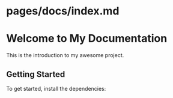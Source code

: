 # pages/docs/index.md

# Welcome to My Documentation

This is the introduction to my awesome project.

## Getting Started

To get started, install the dependencies:
